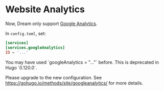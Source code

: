 
# Website Analytics

Now, Dream only support [Google Analytics](https://www.google.com/analytics/).

In `config.toml`, set:

```toml
[services]
[services.googleAnalytics]
ID = '...'

```

<Callout type="warning" emoji="⚠️">
You may have used `googleAnalytics = "..."` before. This is deprecated in Hugo `0.120.0`.

Please upgrade to the new configuration. See https://gohugo.io/methods/site/googleanalytics/ for more details.
</Callout>
